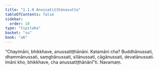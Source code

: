 ```yaml
---
title: "1.1.9 Anussatiṭṭhānasutta"
tableOfContents: false
sidebar:
  order: 10
type: "tipitaka"
basket: "su"
book: "a6"
---
```



<DynamicBreadcrumb />

<Division number="9" book="a6">

<Paragraph number="30" book="a6">
“Chayimāni, bhikkhave, anussatiṭṭhānāni. Katamāni cha? Buddhānussati, dhammānussati, saṃghānussati, sīlānussati, cāgānussati, devatānussati. Imāni kho, bhikkhave, cha anussatiṭṭhānānī”ti.

</Paragraph>
</Division>

<Paragraph number="31" type="center" book="a6">
Navamaṃ.
</Paragraph>
